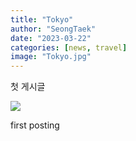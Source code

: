 ```yaml
---
title: "Tokyo"
author: "SeongTaek"
date: "2023-03-22"
categories: [news, travel]
image: "Tokyo.jpg"
---
```


첫 게시글

![](Tokyo.jpg)

first posting